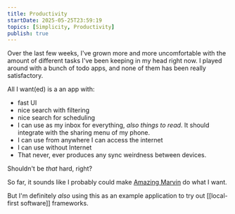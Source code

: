 ```yaml
---
title: Productivity
startDate: 2025-05-25T23:59:19
topics: [Simplicity, Productivity]
publish: true
---
```


Over the last few weeks, I've grown more and more uncomfortable with the amount of different tasks I've been keeping in my head right now. I played around with a bunch of todo apps, and none of them has been really satisfactory.

All I want(ed) is a an app with:

- fast UI
- nice search with filtering
- nice search for scheduling
- I can use as my inbox for everything, _also things to read_. It should integrate with the sharing menu of my phone.
- I can use from anywhere I can access the internet
- I can use without Internet
- That never, ever produces any sync weirdness between devices.

Shouldn't be _that_ hard, right?

So far, it sounds like I probably could make [Amazing Marvin](https://amazingmarvin.com/) do what I want.

But I'm definitely _also_ using this as an example application to try out [[local-first software]] frameworks.
